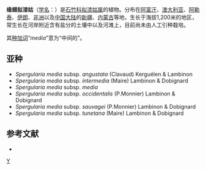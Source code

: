 {{Speciesbox
| image = Spergularia_media.jpeg
| genus = Spergularia
| species = media
| authority = (L.) J. Presl.
}}

'''缘翅拟漆姑'''（[[学名|学名]]：{{lang|la|''Spergularia media''}}）是[[石竹科|石竹科]][[拟漆姑属|拟漆姑属]]的植物。分布在[[阿富汗|阿富汗]]、[[澳大利亚|澳大利亚]]、[[阿勒泰|阿勒泰]]、[[伊朗|伊朗]]、[[非洲|非洲]]以及[[中国大陆|中国大陆]]的[[新疆|新疆]]、[[内蒙古|内蒙古]]等地，生长于海拔1,200米的地区，常生长在河岸附近含有盐分的土壤中以及河滩上，目前尚未由人工引种栽培。

其[[种加词|种加词]]“''media''”意为“中间的”。

==亚种==
* ''Spergularia media'' subsp. ''angustata'' (Clavaud) Kerguélen & Lambinon
* ''Spergularia media'' subsp. ''intermedia'' (Maire) Lambinon & Dobignard
* ''Spergularia media'' subsp. ''media''
* ''Spergularia media'' subsp. ''occidentalis'' (P.Monnier) Lambinon & Dobignard
* ''Spergularia media'' subsp. ''sauvagei'' (P.Monnier) Lambinon & Dobignard
* ''Spergularia media'' subsp. ''tunetana'' (Maire) Lambinon & Dobignard

== 参考文献 ==
<div class="references-small">
* {{cite web| url =http://www.bioinfo.cn/db05/KmzwSpecies.php?action=view&id=1909| title =缘翅拟漆姑| work =《中国高等植物数据库全库》| publisher =中国科学院微生物研究所| author =昆明植物研究所| accessdate =2009-02-22| archive-date =2016-03-05| archive-url =https://web.archive.org/web/20160305003446/http://www.bioinfo.cn/db05/KmzwSpecies.php?action=view&id=1909| dead-url =yes}}
</div>
{{Taxonbar|from=Q955003}}

[[Category:拟漆姑属|Y]]


{{植物小作品}}